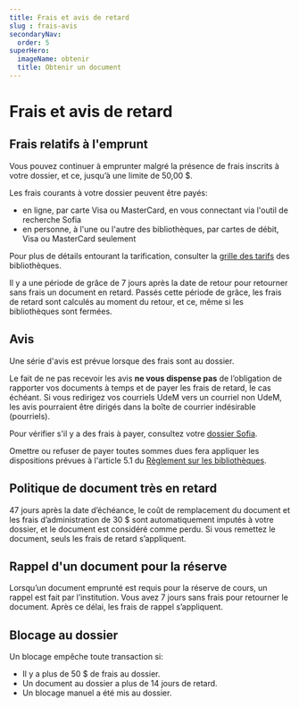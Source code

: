 ```yaml
---
title: Frais et avis de retard
slug : frais-avis
secondaryNav:
  order: 5
superHero:
  imageName: obtenir
  title: Obtenir un document
---
```


# Frais et avis de retard

## Frais relatifs à l'emprunt

Vous pouvez continuer à emprunter malgré la présence de frais inscrits à votre dossier, et ce, jusqu’à une limite de 50,00 $.

Les frais courants à votre dossier peuvent être payés:  
* en ligne, par carte Visa ou MasterCard, en vous connectant via l'outil de recherche Sofia  
* en personne, à l'une ou l'autre des bibliothèques, par cartes de débit, Visa ou MasterCard seulement

Pour plus de détails entourant la tarification, consulter la [grille des tarifs](/obtenir/grille-tarifs.pdf) des bibliothèques.

Il y a une période de grâce de 7 jours après la date de retour pour retourner sans frais un document en retard. Passés cette période de grâce, les frais de retard sont calculés au moment du retour, et ce, même si les bibliothèques sont fermées.

## Avis

Une série d'avis est prévue lorsque des frais sont au dossier.  

Le fait de ne pas recevoir les avis **ne vous dispense pas** de l’obligation de rapporter vos documents à temps et de payer les frais de retard, le cas échéant. Si vous redirigez vos courriels UdeM vers un courriel non UdeM, les avis pourraient être dirigés dans la boîte de courrier indésirable (pourriels).  

Pour vérifier s'il y a des frais à payer, consultez votre [dossier Sofia](https://umontreal.account.worldcat.org/account).  

Omettre ou refuser de payer toutes sommes dues fera appliquer les dispositions prévues à l'article 5.1 du [Règlement sur les bibliothèques](https://secretariatgeneral.umontreal.ca/public/secretariatgeneral/documents/doc_officiels/reglements/administration/ges40_19-reglement-bibliotheques.pdf).

## Politique de document très en retard

47 jours après la date d’échéance, le coût de remplacement du document et les frais d’administration de 30 $ sont automatiquement imputés à votre dossier, et le document est considéré comme perdu. Si vous remettez le document, seuls les frais de retard s’appliquent.

## Rappel d'un document pour la réserve

Lorsqu’un document emprunté est requis pour la réserve de cours, un rappel est fait par l’institution. Vous avez 7 jours sans frais pour retourner le document. Après ce délai, les frais de rappel s’appliquent.

## Blocage au dossier

Un blocage empêche toute transaction si:

* Il y a plus de 50 $ de frais au dossier.  
* Un document au dossier a plus de 14 jours de retard.  
* Un blocage manuel a été mis au dossier.
